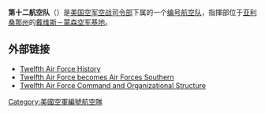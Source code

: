 '''第十二航空队'''（{{lang-en|'''Twelfth Air Force'''}}）是[[美国空军空战司令部|美国空军空战司令部]]下属的一个[[编号航空队|编号航空队]]，指揮部位于[[亚利桑那州|亚利桑那州]]的[[戴维斯－蒙森空军基地|戴维斯－蒙森空军基地]]。

== 外部链接 ==
* [https://web.archive.org/web/20140407094610/http://www.12af.acc.af.mil/library/factsheets/factsheet.asp?id=21162 Twelfth Air Force History]
* [https://archive.is/20121212203700/http://www.af.mil/news/story.asp?id=123016333 Twelfth Air Force becomes Air Forces Southern]
* [https://web.archive.org/web/20110516210717/http://www.warwingsart.com/12thAirForce/airforcetable.html Twelfth Air Force Command and Organizational Structure]

{{美國空軍}}

[[Category:美國空軍編號航空隊|Category:美國空軍編號航空隊]]